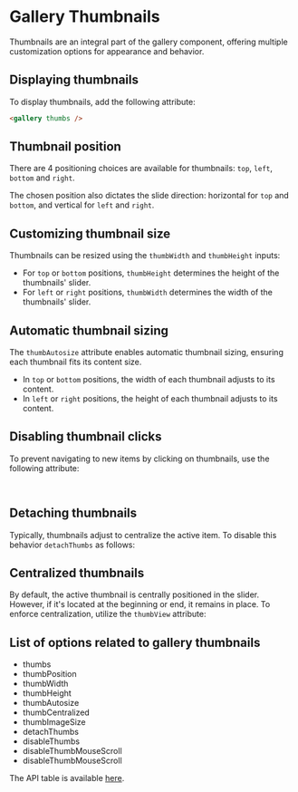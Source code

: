 
<Meta of={GalleryStories}/>

# Gallery Thumbnails

Thumbnails are an integral part of the gallery component, offering multiple customization options for appearance and behavior.



## Displaying thumbnails

To display thumbnails, add the following attribute:

```html
<gallery thumbs />
```


## Thumbnail position

There are 4 positioning choices are available for thumbnails: `top`, `left`, `bottom` and `right`.

The chosen position also dictates the slide direction: horizontal for `top` and `bottom`, and vertical for `left` and `right`.

<Canvas of={GalleryStories.ThumbPositionExample}/>



## Customizing thumbnail size

Thumbnails can be resized using the `thumbWidth` and `thumbHeight` inputs:

- For `top` or `bottom` positions, `thumbHeight` determines the height of the thumbnails' slider.
- For `left` or `right` positions, `thumbWidth` determines the width of the thumbnails' slider.


## Automatic thumbnail sizing

The `thumbAutosize` attribute enables automatic thumbnail sizing, ensuring each thumbnail fits its content size.

- In `top` or `bottom` positions, the width of each thumbnail adjusts to its content.
- In `left` or `right` positions, the height of each thumbnail adjusts to its content.

<Canvas of={GalleryStories.ThumbAutosizeExample}/>


## Disabling thumbnail clicks

To prevent navigating to new items by clicking on thumbnails, use the following attribute:

```html
<gallery disableThumbs />
```



## Detaching thumbnails

Typically, thumbnails adjust to centralize the active item. To disable this behavior `detachThumbs` as follows:

<Canvas of={GalleryStories.ThumbDetachedExample}/>



## Centralized thumbnails

By default, the active thumbnail is centrally positioned in the slider. However, if it's located at the beginning or end, it remains in place. To enforce centralization, utilize the `thumbView` attribute:

<Canvas of={GalleryStories.ThumbViewExample}/>



## List of options related to gallery thumbnails

- thumbs
- thumbPosition
- thumbWidth
- thumbHeight
- thumbAutosize
- thumbCentralized
- thumbImageSize
- detachThumbs
- disableThumbs
- disableThumbMouseScroll
- disableThumbMouseScroll

The API table is available [here](/docs/documentations-gallery--lab).
